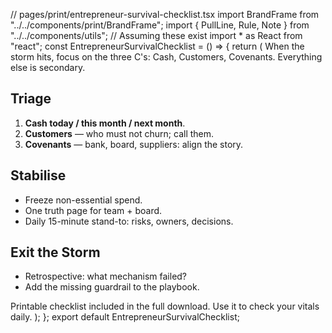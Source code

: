 ﻿// pages/print/entrepreneur-survival-checklist.tsx import BrandFrame from "../../components/print/BrandFrame"; import { PullLine, Rule, Note } from "../../components/utils"; // Assuming these exist import * as React from "react"; const EntrepreneurSurvivalChecklist = () => { return ( <BrandFrame title="Entrepreneur Survival Checklist — When the Week Turns" subtitle="A 20-point checklist for founders in cash-conservation mode. Triage and prioritise the mission." pageSize="A4" > <PullLine subtle>When the storm hits, focus on the three C's: Cash, Customers, Covenants. Everything else is secondary.</PullLine> <h2 className="mt-8">Triage</h2> <ol className="list-decimal pl-5 space-y-2"> <li>**Cash today / this month / next month**.</li> <li>**Customers** — who must not churn; call them.</li> <li>**Covenants** — bank, board, suppliers: align the story.</li> </ol> <Rule className="my-8" /> <h2>Stabilise</h2> <ul className="list-disc pl-5 space-y-2"> <li>Freeze non-essential spend.</li> <li>One truth page for team + board.</li> <li>Daily 15-minute stand-to: risks, owners, decisions.</li> </ul> <Rule className="my-8" /> <h2>Exit the Storm</h2> <ul className="list-disc pl-5 space-y-2"> <li>Retrospective: what mechanism failed?</li> <li>Add the missing guardrail to the playbook.</li> </ul> <Note tone="key" title="Action"> Printable checklist included in the full download. Use it to check your vitals daily. </Note> </BrandFrame> ); }; export default EntrepreneurSurvivalChecklist;
